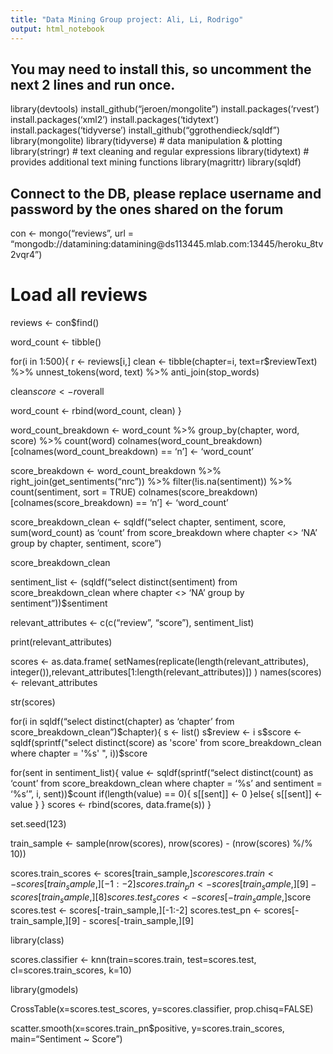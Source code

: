 ```yaml
---
title: "Data Mining Group project: Ali, Li, Rodrigo"
output: html_notebook
---
```

## You may need to install this, so uncomment the next 2 lines and run once.
library(devtools)
install_github("jeroen/mongolite")
install.packages('rvest')
install.packages('xml2')
install.packages('tidytext')
install.packages('tidyverse')
install_github("ggrothendieck/sqldf")
library(mongolite)
library(tidyverse)      # data manipulation & plotting
library(stringr)        # text cleaning and regular expressions
library(tidytext)       # provides additional text mining functions
library(magrittr)
library(sqldf)

## Connect to the DB, please replace username and password by the ones shared on the forum
con <- mongo("reviews", url = "mongodb://datamining:datamining@ds113445.mlab.com:13445/heroku_8tv2vqr4")

# Load all reviews
reviews <- con$find()

word_count <- tibble()

for(i in 1:500){
  r <- reviews[i,]
  clean <- tibble(chapter=i, text=r$reviewText) %>%
    unnest_tokens(word, text) %>%
    anti_join(stop_words)
    
  clean$score <- r$overall

  word_count <- rbind(word_count, clean)
}

word_count_breakdown <- word_count %>% group_by(chapter, word, score) %>% count(word)
colnames(word_count_breakdown)[colnames(word_count_breakdown) == 'n'] <- 'word_count'

score_breakdown <- word_count_breakdown %>%
  right_join(get_sentiments("nrc")) %>%
  filter(!is.na(sentiment)) %>%
  count(sentiment, sort = TRUE)
colnames(score_breakdown)[colnames(score_breakdown) == 'n'] <- 'word_count'

score_breakdown_clean <- sqldf("select chapter, sentiment, score, sum(word_count) as 'count' from score_breakdown where chapter <> 'NA' group by chapter, sentiment, score")

score_breakdown_clean

sentiment_list <- (sqldf("select distinct(sentiment) from score_breakdown_clean where chapter <> 'NA' group by sentiment"))$sentiment

relevant_attributes <- c(c("review", "score"), sentiment_list)

print(relevant_attributes)

scores <- as.data.frame(
  setNames(replicate(length(relevant_attributes), integer()),relevant_attributes[1:length(relevant_attributes)])
)
names(scores) <- relevant_attributes

str(scores)

for(i in sqldf("select distinct(chapter) as 'chapter' from score_breakdown_clean")$chapter){
  s <- list()
  s$review <- i
  s$score <- sqldf(sprintf("select distinct(score) as 'score' from score_breakdown_clean where chapter = '%s' ", i))$score
  
  for(sent in sentiment_list){
    value <- sqldf(sprintf("select distinct(count) as 'count' from score_breakdown_clean where chapter = '%s' and sentiment = '%s' ", i, sent))$count
    if(length(value) == 0){
      s[[sent]] <- 0
    }else{
      s[[sent]] <- value
    }
  }
  scores <- rbind(scores, data.frame(s))
}

set.seed(123)

train_sample <- sample(nrow(scores), nrow(scores) - (nrow(scores) %/% 10))

scores.train_scores <- scores[train_sample,]$score
scores.train <- scores[train_sample,][-1:-2]
scores.train_pn <- scores[train_sample,][9] - scores[train_sample,][8]
scores.test_scores <- scores[-train_sample,]$score
scores.test <- scores[-train_sample,][-1:-2]
scores.test_pn <- scores[-train_sample,][9] - scores[-train_sample,][9]

library(class)

scores.classifier <- knn(train=scores.train, test=scores.test, cl=scores.train_scores, k=10)

library(gmodels)

CrossTable(x=scores.test_scores, y=scores.classifier, prop.chisq=FALSE)

scatter.smooth(x=scores.train_pn$positive, y=scores.train_scores, main="Sentiment ~ Score")

